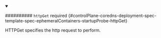


<details className="config-field" data-expandable="true" open>
<summary>

########## `httpGet` <span className="config-field-required" data-required="false">required</span> <span className="config-field-type"></span> <span className="config-field-default"></span> <span className="config-field-enum"></span> {#controlPlane-coredns-deployment-spec-template-spec-ephemeralContainers-startupProbe-httpGet}

HTTPGet specifies the http request to perform.

</summary>

<PartialHttpgetreference />


</details>
